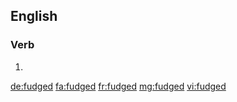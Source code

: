 ==English==

===Verb===
{{head|en|verb form}}

# {{en-past of|fudge}}

[[de:fudged]]
[[fa:fudged]]
[[fr:fudged]]
[[mg:fudged]]
[[vi:fudged]]